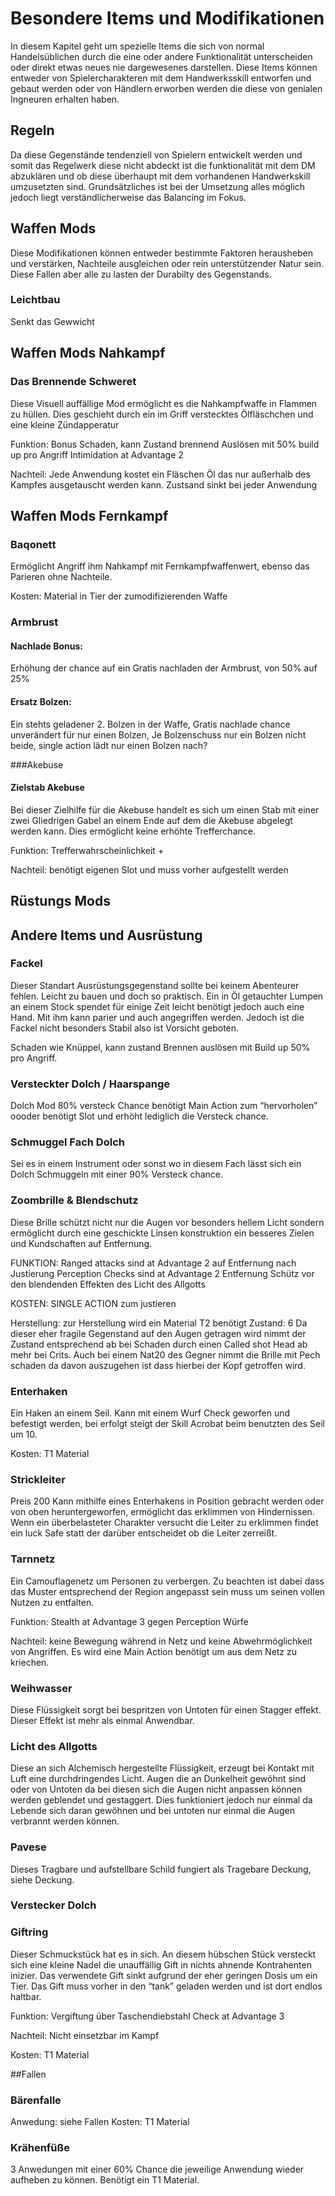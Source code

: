 # Besondere Items und Modifikationen {#BesondereItems}

In diesem Kapitel geht um spezielle Items die sich von normal Handelsüblichen durch die eine oder andere Funktionalität unterscheiden oder direkt etwas neues nie dargewesenes darstellen.
Diese Items können entweder von Spielercharakteren mit dem Handwerksskill entworfen und gebaut werden oder von Händlern erworben werden die diese von genialen Ingneuren erhalten haben.


## Regeln

Da diese Gegenstände tendenziell von Spielern entwickelt werden und somit das Regelwerk diese nicht abdeckt ist die funktionalität mit dem DM abzuklären und ob diese überhaupt mit dem vorhandenen Handwerkskill umzusetzten sind.
Grundsätzliches ist bei der Umsetzung alles möglich jedoch liegt verständlicherweise das Balancing im Fokus.

## Waffen Mods

Diese Modifikationen können entweder bestimmte Faktoren herausheben und verstärken, Nachteile ausgleichen oder rein unterstützender Natur sein.
Diese Fallen aber alle zu lasten der Durabilty des Gegenstands.

### Leichtbau
Senkt das Gewwicht

## Waffen Mods Nahkampf

### Das Brennende Schweret

Diese Visuell auffällige Mod ermöglicht es die Nahkampfwaffe in Flammen zu hüllen. Dies geschieht durch ein im Griff verstecktes Ölfläschchen und eine kleine Zündapperatur

Funktion: Bonus Schaden, kann Zustand brennend Auslösen mit 50% build up pro Angriff
          Intimidation at Advantage 2
          
Nachteil: Jede Anwendung kostet ein Fläschen Öl das nur außerhalb des Kampfes ausgetauscht werden kann.
          Zustsand sinkt bei jeder Anwendung

## Waffen Mods Fernkampf

### Baqonett 

Ermöglicht Angriff ihm Nahkampf mit Fernkampfwaffenwert, ebenso das Parieren ohne Nachteile.

Kosten: Material in Tier der zumodifizierenden Waffe

### Armbrust

#### Nachlade Bonus: 
Erhöhung der chance auf ein Gratis nachladen der Armbrust, von 50% auf 25%

#### Ersatz Bolzen: 
Ein stehts geladener 2. Bolzen in der Waffe, Gratis nachlade chance unverändert für nur einen Bolzen, Je Bolzenschuss nur ein Bolzen nicht beide, single action lädt nur einen Bolzen nach?

###Akebuse

#### Zielstab Akebuse
Bei dieser Zielhilfe für die Akebuse handelt es sich um einen Stab mit einer zwei Gliedrigen Gabel an einem Ende auf dem die Akebuse abgelegt werden kann.
Dies ermöglicht keine erhöhte Trefferchance.

Funktion: Trefferwahrscheinlichkeit +

Nachteil: benötigt eigenen Slot und muss vorher aufgestellt werden


## Rüstungs Mods





## Andere Items und Ausrüstung


### Fackel
Dieser Standart Ausrüstungsgegenstand sollte bei keinem Abenteurer fehlen. Leicht zu bauen und doch so praktisch. Ein in Öl getauchter Lumpen an einem Stock spendet für einige Zeit leicht benötigt jedoch auch eine Hand. Mit ihm kann parier und auch angegriffen werden. Jedoch ist die Fackel nicht besonders Stabil also ist Vorsicht geboten.

Schaden wie Knüppel, kann zustand Brennen auslösen mit Build up 50% pro Angriff.


### Versteckter Dolch / Haarspange

Dolch Mod
80% versteck Chance
benötigt Main Action zum "hervorholen" oooder benötigt Slot und erhöht lediglich die Versteck chance.

### Schmuggel Fach Dolch

Sei es in einem Instrument oder sonst wo
in diesem Fach lässt sich ein Dolch Schmuggeln mit einer 90% Versteck chance.


### Zoombrille & Blendschutz

Diese Brille schützt nicht nur die Augen vor besonders hellem Licht sondern ermöglicht durch eine geschickte Linsen konstruktion ein besseres Zielen und Kundschaften auf Entfernung.

FUNKTION: Ranged attacks sind at Advantage 2 auf Entfernung nach Justierung
          Perception Checks sind at Advantage 2 Entfernung
          Schütz vor den blendenden Effekten des Licht des Allgotts

KOSTEN: SINGLE ACTION zum justieren

Herstellung: zur Herstellung wird ein Material T2 benötigt
Zustand: 6
Da dieser eher fragile Gegenstand auf den Augen getragen wird nimmt der Zustand entsprechend ab bei Schaden durch einen Called shot Head ab mehr bei Crits. Auch bei einem Nat20 des Gegner nimmt die Brille mit Pech schaden da davon auszugehen ist dass hierbei der Kopf getroffen wird.


### Enterhaken

Ein Haken an einem Seil.
Kann mit einem Wurf Check geworfen und befestigt werden, bei erfolgt steigt der Skill Acrobat beim benutzten des Seil um 10.

Kosten: T1 Material

### Strickleiter
Preis 200
Kann mithilfe eines Enterhakens in Position gebracht werden oder von oben heruntergeworfen, ermöglicht das erklimmen von Hindernissen.
Wenn ein überbelasteter Charakter versucht die Leiter zu erklimmen findet ein luck Safe statt der darüber entscheidet ob die Leiter zerreißt.


### Tarnnetz

Ein Camouflagenetz um Personen zu verbergen. Zu beachten ist dabei dass das Muster entsprechend der Region angepasst sein muss um seinen vollen Nutzen zu entfalten.

Funktion: Stealth at Advantage 3 gegen Perception Würfe

Nachteil: keine Bewegung während in Netz und keine Abwehrmöglichkeit von Angriffen. Es wird eine Main Action benötigt um aus dem Netz zu kriechen.


### Weihwasser

Diese Flüssigkeit sorgt bei bespritzen von Untoten für einen Stagger effekt.
Dieser Effekt ist mehr als einmal Anwendbar.



### Licht des Allgotts
Diese an sich Alchemisch hergestellte Flüssigkeit, erzeugt bei Kontakt mit Luft eine durchdringendes Licht. Augen die an Dunkelheit gewöhnt sind oder von Untoten da bei diesen sich die Augen nicht anpassen können werden geblendet und gestaggert. Dies funktioniert jedoch nur einmal da Lebende sich daran gewöhnen und bei untoten nur einmal die Augen verbrannt werden können.


### Pavese
Dieses Tragbare und aufstellbare Schild fungiert als Tragebare Deckung, siehe Deckung.

### Verstecker Dolch

### Giftring
Dieser Schmuckstück hat es in sich.
An diesem hübschen Stück versteckt sich eine kleine Nadel die unauffällig Gift in nichts ahnende Kontrahenten inizier.
Das verwendete Gift sinkt aufgrund der eher geringen Dosis um ein Tier. Das Gift muss vorher in den "tank" geladen werden und ist dort endlos haltbar.

Funktion: Vergiftung über Taschendiebstahl Check at Advantage 3

Nachteil: Nicht einsetzbar im Kampf

Kosten: T1 Material



##Fallen

### Bärenfalle

Anwedung: siehe Fallen
Kosten: T1 Material

### Krähenfüße
3 Anwedungen mit einer 60% Chance die jeweilige Anwendung wieder aufheben zu können.
Benötigt ein T1 Material.


